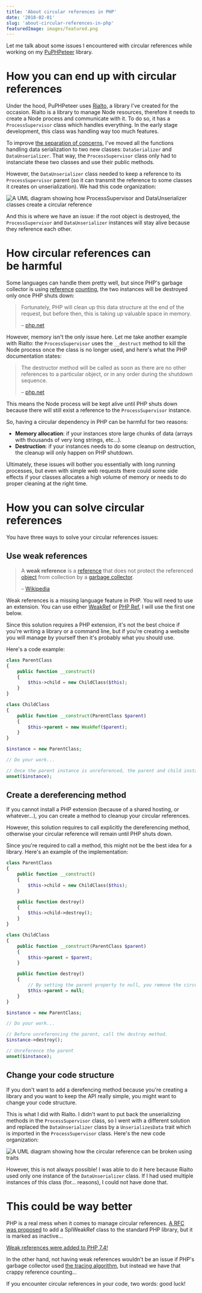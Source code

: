 ```yaml
---
title: 'About circular references in PHP'
date: '2018-02-01'
slug: 'about-circular-references-in-php'
featuredImage: images/featured.png
---
```


Let me talk about some issues I encountered with circular references while working on my [PuPHPeteer](https://github.com/nesk/puphpeteer) library.

# How you can end up with circular references

Under the hood, PuPHPeteer uses [Rialto](https://github.com/nesk/rialto), a library I've created for the occasion. Rialto is a library to manage Node resources, therefore it needs to create a Node process and communicate with it. To do so, it has a `ProcessSupervisor` class which handles everything. In the early stage development, this class was handling way too much features.

To improve [the separation of concerns](https://en.wikipedia.org/wiki/Separation_of_concerns), I've moved all the functions handling data serialization to two new classes: `DataSerializer` and `DataUnserializer`. That way, the `ProcessSupervisor` class only had to instanciate these two classes and use their public methods.

However, the `DataUnserializer` class needed to keep a reference to its `ProcessSupervisor` parent (so it can transmit the reference to some classes it creates on unserialization). We had this code organization:

<Caption text="If anyone told me I would need a UML diagram one day, I would have not believed him.">

![A UML diagram showing how ProcessSupervisor and DataUnserializer classes create a circular reference](images/uml-1.png)

</Caption>

And this is where we have an issue: if the root object is destroyed, the `ProcessSupervisor` and `DataUnserializer` instances will stay alive because they reference each other.

# How circular references can be harmful

Some languages can handle them pretty well, but since PHP's garbage collector is using [reference](https://www.php.net/manual/en/features.gc.refcounting-basics.php) [counting](<https://en.wikipedia.org/wiki/Garbage_collection_(computer_science)#Reference_counting>), the two instances will be destroyed only once PHP shuts down:

> Fortunately, PHP will clean up this data structure at the end of the request, but before then, this is taking up valuable space in memory.
>
> – [php.net](https://www.php.net/manual/en/features.gc.refcounting-basics.php#features.gc.cleanup-problems)

However, memory isn't the only issue here. Let me take another example with Rialto: the `ProcessSupervisor` uses the `__destruct` method to kill the Node process once the class is no longer used, and here's what the PHP documentation states:

> The destructor method will be called as soon as there are no other references to a particular object, or in any order during the shutdown sequence.
>
> – [php.net](https://www.php.net/manual/en/language.oop5.decon.php#language.oop5.decon.destructor)

This means the Node process will be kept alive until PHP shuts down because there will still exist a reference to the `ProcessSupervisor` instance.

So, having a circular dependency in PHP can be harmful for two reasons:

-   **Memory allocation**: if your instances store large chunks of data (arrays with thousands of very long strings, etc…).
-   **Destruction**: if your instances needs to do some cleanup on destruction, the cleanup will only happen on PHP shutdown.

Ultimately, these issues will bother you essentially with long running processes, but even with simple web requests there could some side effects if your classes allocates a high volume of memory or needs to do proper cleaning at the right time.

# How you can solve circular references

You have three ways to solve your circular references issues:

## Use weak references

> A **weak reference** is a [reference](<https://en.wikipedia.org/wiki/Reference_(computer_science)>) that does not protect the referenced [object](<https://en.wikipedia.org/wiki/Object_(computer_science)>) from collection by a [garbage collector](<https://en.wikipedia.org/wiki/Garbage_collection_(computer_science)>).
>
> – [Wikipedia](https://en.wikipedia.org/wiki/Weak_reference)

Weak references is a missing language feature in PHP. You will need to use an extension. You can use either [WeakRef](https://github.com/colder/php-weakref) or [PHP Ref](https://github.com/pinepain/php-ref), I will use the first one below.

Since this solution requires a PHP extension, it's not the best choice if you're writing a library or a command line, but if you're creating a website you will manage by yourself then it's probably what you should use.

Here's a code example:

```php
class ParentClass
{
    public function __construct()
    {
        $this->child = new ChildClass($this);
    }
}

class ChildClass
{
    public function __construct(ParentClass $parent)
    {
        $this->parent = new WeakRef($parent);
    }
}

$instance = new ParentClass;

// Do your work...

// Once the parent instance is unreferenced, the parent and child instances will be destroyed.
unset($instance);
```

## Create a dereferencing method

If you cannot install a PHP extension (because of a shared hosting, or whatever…), you can create a method to cleanup your circular references.

However, this solution requires to call explicitly the dereferencing method, otherwise your circular reference will remain until PHP shuts down.

Since you're required to call a method, this might not be the best idea for a library. Here's an example of the implementation:

```php
class ParentClass
{
    public function __construct()
    {
        $this->child = new ChildClass($this);
    }

    public function destroy()
    {
        $this->child->destroy();
    }
}

class ChildClass
{
    public function __construct(ParentClass $parent)
    {
        $this->parent = $parent;
    }

    public function destroy()
    {
        // By setting the parent property to null, you remove the circular reference.
        $this->parent = null;
    }
}

$instance = new ParentClass;

// Do your work...

// Before unreferencing the parent, call the destroy method.
$instance->destroy();

// Unreference the parent
unset($instance);
```

## Change your code structure

If you don't want to add a derefencing method because you're creating a library and you want to keep the API really simple, you might want to change your code structure.

This is what I did with Rialto. I didn't want to put back the unserializing methods in the `ProcessSupervisor` class, so I went with a different solution and replaced the `DataUnserializer` class by a `UnserializesData` trait which is imported in the `ProcessSupervisor` class. Here's the new code organization:

<Caption text="Probably the last UML diagram I will ever create…">

![A UML diagram showing how the circular reference can be broken using traits](images/uml-2.png)

</Caption>

However, this is not always possible! I was able to do it here because Rialto used only one instance of the `DataUnserializer` class. If I had used multiple instances of this class (for… reasons), I could not have done that.

# This could be way better

PHP is a real mess when it comes to manage circular references. [A RFC was proposed](https://wiki.php.net/rfc/weakreferences) to add a SplWeakRef class to the standard PHP library, but it is marked as inactive…

<Note>

[Weak references were added to PHP 7.4!](https://www.php.net/releases/7_4_0.php)

</Note>

In the other hand, not having weak references wouldn't be an issue if PHP's garbage collector used [the tracing algorithm](<https://en.wikipedia.org/wiki/Garbage_collection_(computer_science)#Tracing>), but instead we have that crappy reference counting…

If you encounter circular references in your code, two words: good luck!
